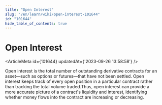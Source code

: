 ```yaml
---
title: "Open Interest"
slug: "/en/learn/wiki/open-interest-101644"
id: "101644"
hide_table_of_contents: true
---
```



# Open Interest

<ArticleMeta id={101644} updatedAt={'2023-09-26 13:58:58'} />
<div className='border-solid border-b border-t-0 my-4 border-[var(--ifm-color-gray-300)]' />

Open interest is the total number of outstanding derivative contracts for an asset—such as options or futures—that have not been settled. Open interest keeps track of every open position in a particular contract rather than tracking the total volume traded.Thus, open interest can provide a more accurate picture of a contract's liquidity and interest, identifying whether money flows into the contract are increasing or decreasing.
